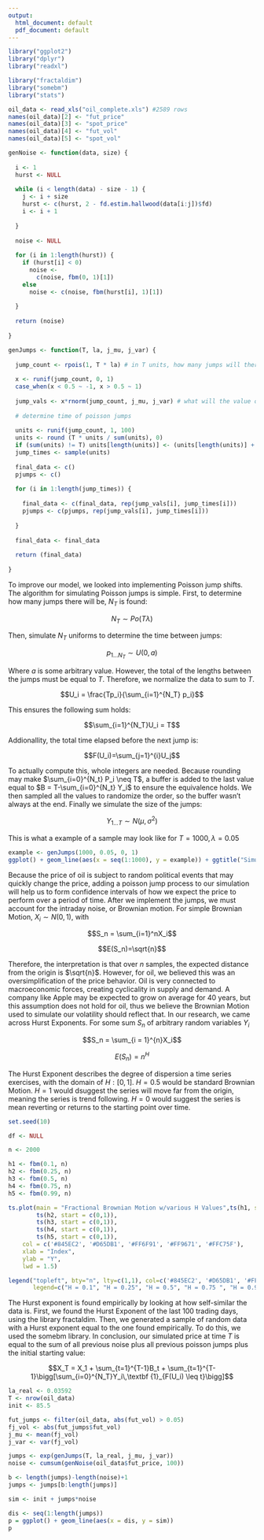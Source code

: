 ```yaml
---
output:
  html_document: default
  pdf_document: default
---
```

```r

library("ggplot2")
library("dplyr")
library("readxl")

library("fractaldim")
library("somebm")
library("stats")

```

```r

oil_data <- read_xls("oil_complete.xls") #2589 rows
names(oil_data)[2] <- "fut_price"
names(oil_data)[3] <- "spot_price"
names(oil_data)[4] <- "fut_vol"
names(oil_data)[5] <- "spot_vol"

```

```r

genNoise <- function(data, size) {
  
  i <- 1
  hurst <- NULL
  
  while (i < length(data) - size - 1) {
    j <- i + size
    hurst <- c(hurst, 2 - fd.estim.hallwood(data[i:j])$fd)
    i <- i + 1
    
  }
  
  noise <- NULL
  
  for (i in 1:length(hurst)) {
    if (hurst[i] < 0)
      noise <-
        c(noise, fbm(0, 1)[1])
    else
      noise <- c(noise, fbm(hurst[i], 1)[1])
    
  }
  
  return (noise)
  
}

```

```r

genJumps <- function(T, la, j_mu, j_var) {
  
  jump_count <- rpois(1, T * la) # in T units, how many jumps will there be
  
  x <- runif(jump_count, 0, 1)
  case_when(x < 0.5 ~ -1, x > 0.5 ~ 1)
  
  jump_vals <- x*rnorm(jump_count, j_mu, j_var) # what will the value of the jumps be
  
  # determine time of poisson jumps
  
  units <- runif(jump_count, 1, 100)
  units <- round (T * units / sum(units), 0)
  if (sum(units) != T) units[length(units)] <- (units[length(units)] + T - sum(units))
  jump_times <- sample(units)
  
  final_data <- c()
  pjumps <- c()
  
  for (i in 1:length(jump_times)) {
    
    final_data <- c(final_data, rep(jump_vals[i], jump_times[i]))
    pjumps <- c(pjumps, rep(jump_vals[i], jump_times[i]))
    
  }
  
  final_data <- final_data 
  
  return (final_data)
  
}

```

To improve our model, we looked into implementing Poisson jump shifts. The algorithm for simulating Poisson jumps is simple. First, to determine how many jumps there will be, $N_T$ is found:

$$N_T \sim Po(T\lambda)$$

Then, simulate $N_T$ uniforms to determine the time between jumps: 

$$p_{1...N_T} \sim U(0,a)$$

Where $a$ is some arbitrary value. However, the total of the lengths between the jumps must be equal to $T$. Therefore, we normalize the data to sum to $T$. 

$$U_i = \frac{Tp_i}{\sum_{i=1}^{N_T} p_i}$$

This ensures the following sum holds:

$$\sum_{i=1}^{N_T}U_i = T$$

Addionallity, the total time elapsed before the next jump is:

$$F(U_i)=\sum_{j=1}^{i}U_j$$

To actually compute this, whole integers are needed. Because rounding may make $\sum_{i=0}^{N_t} P_i \neq T$, a buffer is added to the last value equal to $B = T-\sum_{i=0}^{N_t} Y_i$ to ensure the equivalence holds. We then sampled all the values to randomize the order, so the buffer wasn't always at the end. Finally we simulate the size of the jumps: 

$$Y_{1...T} \sim N(\mu,\sigma^2)$$

This is what a example of a sample may look like for $T = 1000, \, \lambda = 0.05$ 


```r

example <- genJumps(1000, 0.05, 0, 1)
ggplot() + geom_line(aes(x = seq(1:1000), y = example)) + ggtitle("Simulated Poisson Jump Process with T = 1000, λ = 0.05") + labs(y="Jump Size", x = "Index")

```

Because the price of oil is subject to random political events that may quickly change the price, adding a poisson jump process to our simulation will help us to form confidence intervals of how we expect the price to perform over a period of time. After we implement the jumps, we must account for the intraday noise, or Brownian motion. For simple Brownian Motion, $X_i \sim N(0,1)$, with

$$S_n = \sum_{i=1}^nX_i$$

$$E(S_n)=\sqrt{n}$$

Therefore, the interpretation is that over $n$ samples, the expected distance from the origin is $\sqrt{n}$. However, for oil, we believed this was an oversimplification of the price behavior. Oil is very connected to macroeconomic forces, creating cyclicality in supply and demand. A company like Apple may be expected to grow on average for 40 years, but this assumption does not hold for oil, thus we believe the Brownian Motion used to simulate our volatility should reflect that. In our research, we came across Hurst Exponents. For some sum $S_n$ of arbitrary random variables $Y_i$

$$S_n = \sum_{i = 1}^{n}X_i$$

$$E(S_n) = n^{H}$$

The Hurst Exponent describes the degree of dispersion a time series exercises, with the domain of $H: [0,1]$. $H = 0.5$ would be standard Brownian Motion. $H = 1$ would dsuggest the series will move far from the origin, meaning the series is trend following. $H = 0$ would suggest the series is mean reverting or returns to the starting point over time. 

```r

set.seed(10)

df <- NULL

n <- 2000

h1 <- fbm(0.1, n)
h2 <- fbm(0.25, n)
h3 <- fbm(0.5, n)
h4 <- fbm(0.75, n)
h5 <- fbm(0.99, n)

ts.plot(main = "Fractional Brownian Motion w/various H Values",ts(h1, start = c(0,1)),
        ts(h2, start = c(0,1)), 
        ts(h3, start = c(0,1)),
        ts(h4, start = c(0,1)),
        ts(h5, start = c(0,1)),
    col = c('#845EC2', '#D65DB1', '#FF6F91', '#FF9671', '#FFC75F'), 
    xlab = "Index", 
    ylab = "Y", 
    lwd = 1.5)

legend("topleft", bty="n", lty=c(1,1), col=c('#845EC2', '#D65DB1', '#FF6F91', '#FF9671', '#FFC75F'),
       legend=c("H = 0.1", "H = 0.25", "H = 0.5", "H = 0.75 ", "H = 0.99"))

```

The Hurst exponent is found empirically by looking at how self-similar the data is. First, we found the Hurst Exponent of the last 100 trading days, using the library fractaldim. Then, we generated a sample of random data with a Hurst exponent equal to the one found empirically. To do this, we used the somebm library. In conclusion, our simulated price at time $T$ is equal to the sum of all previous noise plus all previous poisson jumps plus the initial starting value: 

$$X_T = X_1 + \sum_{t=1}^{T-1}B_t + \sum_{t=1}^{T-1}\bigg[\sum_{i=0}^{N_T}Y_i\,\textbf {1}_{F(U_i) \leq t}\bigg]$$


```r

la_real <- 0.03592
T <- nrow(oil_data)
init <- 85.5

fut_jumps <- filter(oil_data, abs(fut_vol) > 0.05)
fj_vol <- abs(fut_jumps$fut_vol)
j_mu <- mean(fj_vol)
j_var <- var(fj_vol)

jumps <- exp(genJumps(T, la_real, j_mu, j_var))
noise <- cumsum(genNoise(oil_data$fut_price, 100))

b <- length(jumps)-length(noise)+1
jumps <- jumps[b:length(jumps)]

sim <- init + jumps*noise

```

```r

dis <- seq(1:length(jumps))
p = ggplot() + geom_line(aes(x = dis, y = sim))
p

```














